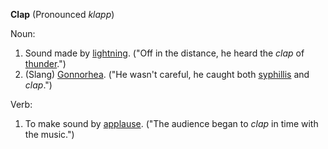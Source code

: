 '''Clap''' (Pronounced ''klapp'')

Noun:
#Sound made by [[lightning]]. ("Off in the distance, he heard the ''clap'' of [[thunder]].")
#(Slang) [[Gonnorhea]].  ("He wasn't careful, he caught both [[syphillis]] and ''clap''.")
Verb:
#To make sound by [[applause]].  ("The audience began to ''clap'' in time with the music.")